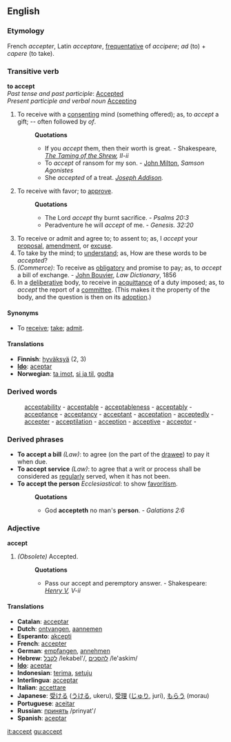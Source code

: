 ==English==

===Etymology===
French ''accepter'', Latin ''acceptare'', [[frequentative]] of ''accipere''; ''ad'' (to) + ''capere'' (to take).
===Transitive verb===
'''to accept'''<br>
''Past tense and past participle'': [[Accepted]]<br>
''Present participle and verbal noun'' [[Accepting]]

#To receive with a [[consenting]] mind (something offered); as, to ''accept'' a gift; -- often followed by ''of''.
#:'''Quotations'''
#:*If you ''accept'' them, then their worth is great. - Shakespeare, ''[[Wikisource:The Taming of the Shrew|The Taming of the Shrew]], II-ii''
#:*To ''accept'' of ransom for my son. - [[John Milton]], ''Samson Agonistes''
#:*She ''accepted'' of a treat. ''[[Joseph Addison]].''
#To receive with favor; to [[approve]].
#:'''Quotations'''
#:*The Lord ''accept'' thy burnt sacrifice. - ''Psalms 20:3''
#:*Peradventure he will ''accept'' of me. - ''Genesis. 32:20''
#To receive or admit and agree to; to assent to; as, I ''accept'' your [[proposal]], [[amendment]], or [[excuse]].
#To take by the mind; to [[understand]]; as, How are these words to be ''accepted''?
#''(Commerce)'': To receive as [[obligatory]] and promise to pay; as, to ''accept'' a bill of exchange. - [[John Bouvier]], ''Law Dictionary'', 1856
#In a [[deliberative]] body, to receive in [[acquittance]] of a duty imposed; as, to ''accept'' the report of a [[committee]]. (This makes it the property of the body, and the question is then on its [[adoption]].)
====Synonyms====
*To [[receive]]; [[take]]; [[admit]]. 
==== Translations ====
*'''Finnish''': [[hyväksyä]] (2, 3)
*'''[[Ido]]''': [[aceptar]]
*'''Norwegian''': [[ta imot]], [[si ja til]], [[godta]]

===Derived words===
:[[acceptability]] - [[acceptable]] - [[acceptableness]] - [[acceptably]] - [[acceptance]] - [[acceptancy]] - [[acceptant]] - [[acceptation]] - [[acceptedly]] - [[accepter]] - [[acceptilation]] - [[acception]] - [[acceptive]] - [[acceptor]] - 
===Derived phrases===
*'''To accept a bill''' ''(Law)'': to agree (on the part of the [[drawee]]) to pay it when due. 
*'''To accept service''' ''(Law)'': to agree that a writ or process shall be considered as [[regularly]] served, when it has not been. 
*'''To accept the person''' ''Ecclesiastical'': to show [[favoritism]].
*:'''Quotations'''
*:*God '''accepteth''' no man's '''person'''. - ''Galatians 2:6''

===Adjective===
'''accept'''
#''(Obsolete)'' Accepted.  
#:'''Quotations'''
#:*Pass our accept and peremptory answer. - Shakespeare: ''[[Wikisource:The Life of Henry the Fifth|Henry V]], V-ii''

==== Translations ====
*'''Catalan''': [[acceptar]]
*'''Dutch''': [[ontvangen]], [[aannemen]]
*'''Esperanto''': [[akcepti]]
*'''French''': [[accepter]]
*'''German''': [[empfangen]], [[annehmen]]
*'''Hebrew''': [[:he:לקבל|לקבל]] /lekabel'/, [[:he:להסכים|להסכים]] /le'askim/
*'''[[Ido]]''': [[aceptar]]
*'''Indonesian''': [[terima]], [[setuju]]
*'''Interlingua''': [[acceptar]]
*'''Italian''': [[accettare]]
*'''Japanese''': [[受ける]] ([[うける]], ukeru), [[受理]] ([[じゅり]], juri), [[もらう]] (morau)
*'''Portuguese''': [[aceitar]]
*'''Russian''': [[:ru:принять|принять]] /prinyat'/
*'''Spanish''': [[aceptar]]

[[it:accept]]
[[gu:accept]]